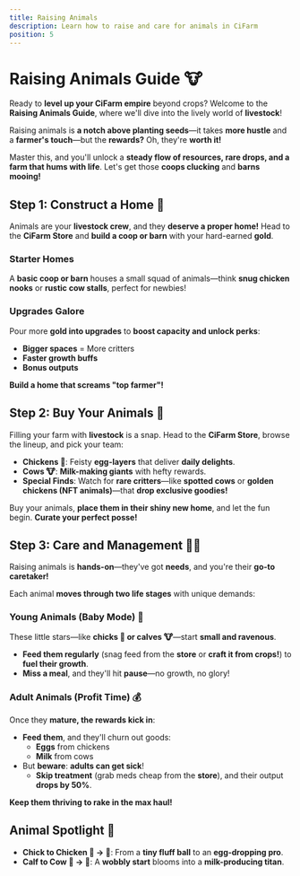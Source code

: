 ```yaml
---
title: Raising Animals
description: Learn how to raise and care for animals in CiFarm
position: 5
---
```


# Raising Animals Guide 🐮

Ready to **level up your CiFarm empire** beyond crops? Welcome to the **Raising Animals Guide**, where we'll dive into the lively world of **livestock**!

Raising animals is **a notch above planting seeds**—it takes **more hustle** and a **farmer's touch**—but the **rewards?** Oh, they're **worth it!**

Master this, and you'll unlock a **steady flow of resources, rare drops, and a farm that hums with life**. Let's get those **coops clucking** and **barns mooing!**

## Step 1: Construct a Home 🏡

Animals are your **livestock crew**, and they **deserve a proper home!** Head to the **CiFarm Store** and **build a coop or barn** with your hard-earned **gold**.

### Starter Homes
A **basic coop or barn** houses a small squad of animals—think **snug chicken nooks** or **rustic cow stalls**, perfect for newbies!

### Upgrades Galore
Pour more **gold into upgrades** to **boost capacity and unlock perks**:
- **Bigger spaces** = More critters
- **Faster growth buffs**
- **Bonus outputs**

**Build a home that screams "top farmer"!**

## Step 2: Buy Your Animals 🛒

Filling your farm with **livestock** is a snap. Head to the **CiFarm Store**, browse the lineup, and pick your team:

- **Chickens 🐔**: Feisty **egg-layers** that deliver **daily delights**.
- **Cows 🐮**: **Milk-making giants** with hefty rewards.
- **Special Finds**: Watch for **rare critters**—like **spotted cows** or **golden chickens (NFT animals)**—that **drop exclusive goodies!**

Buy your animals, **place them in their shiny new home**, and let the fun begin. **Curate your perfect posse!**

## Step 3: Care and Management 👩‍🌾

Raising animals is **hands-on**—they've got **needs**, and you're their **go-to caretaker!**

Each animal **moves through two life stages** with unique demands:

### Young Animals (Baby Mode) 🍼
These little stars—like **chicks 🐣 or calves 🐮**—start **small and ravenous**.

- **Feed them regularly** (snag feed from the **store** or **craft it from crops!**) to **fuel their growth**.
- **Miss a meal**, and they'll hit **pause**—no growth, no glory!

### Adult Animals (Profit Time) 💰
Once they **mature, the rewards kick in**:

- **Feed them**, and they'll churn out goods:
  - **Eggs** from chickens
  - **Milk** from cows
- But **beware**: **adults can get sick**!
  - **Skip treatment** (grab meds cheap from the **store**), and their output **drops by 50%**.

**Keep them thriving to rake in the max haul!**

## Animal Spotlight 🌟

- **Chick to Chicken 🐣 → 🐔**: From a **tiny fluff ball** to an **egg-dropping pro**.
- **Calf to Cow 🐄 → 🥛**: A **wobbly start** blooms into a **milk-producing titan**. 